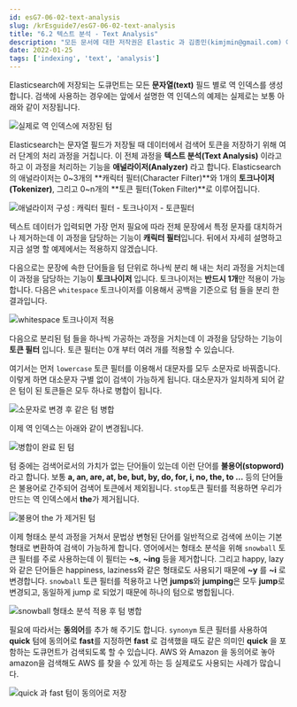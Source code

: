 ```yaml
---
id: esG7-06-02-text-analysis
slug: /krEsguide7/esG7-06-02-text-analysis
title: "6.2 텍스트 분석 - Text Analysis"
description: "모든 문서에 대한 저작권은 Elastic 과 김종민(kimjmin@gmail.com) 에게 있으며 허가되지 않은 무단 복제나 배포 및 출판을 금지합니다. 본 문서의 내용 및 포함된 자료를 인용하고자 하는 경우 출처를 명시하고 게재된 주소를 김종민(kimjmin@gmail.com)에게 알려주시기 바랍니다."
date: 2022-01-25
tags: ['indexing', 'text', 'analysis']
---
```


Elasticsearch에 저장되는 도큐먼트는 모든 **문자열(text)** 필드 별로 역 인덱스를 생성합니다. 검색에 사용하는 경우에는 앞에서 설명한 역 인덱스의 예제는 실제로는 보통 아래와 같이 저장됩니다.

![실제로 역 인덱스에 저장된 텀](../assets/06-02_terms_table.png)

Elasticsearch는 문자열 필드가 저장될 때 데이터에서 검색어 토큰을 저장하기 위해 여러 단계의 처리 과정을 거칩니다. 이 전체 과정을 **텍스트 분석(Text Analysis)** 이라고 하고 이 과정을 처리하는 기능을 **애널라이저(Analyzer)** 라고 합니다. Elasticsearch의 애널라이저는 0\~3개의 **캐릭터 필터(Character Filter)**와 1개의 **토크나이저(Tokenizer)**, 그리고 0\~n개의 **토큰 필터(Token Filter)**로 이루어집니다.

![애널라이저 구성 : 캐릭터 필터 - 토크나이저 - 토큰필터](../assets/06-02_analyzer_proc.png)

텍스트 데이터가 입력되면 가장 먼저 필요에 따라 전체 문장에서 특정 문자를 대치하거나 제거하는데 이 과정을 담당하는 기능이 **캐릭터 필터**입니다. 뒤에서 자세히 설명하고 지금 설명 할 예제에서는 적용하지 않겠습니다.

다음으로는 문장에 속한 단어들을 텀 단위로 하나씩 분리 해 내는 처리 과정을 거치는데 이 과정을 담당하는 기능이 **토크나이저** 입니다. 토크나이저는 **반드시 1개**만 적용이 가능합니다. 다음은 `whitespace` 토크나이저를 이용해서 공백을 기준으로 텀 들을 분리 한 결과입니다.

![whitespace 토크나이저 적용](../assets/06-01_invt_index.png)

다음으로 분리된 텀 들을 하나씩 가공하는 과정을 거치는데 이 과정을 담당하는 기능이 **토큰 필터** 입니다. 토큰 필터는 0개 부터 여러 개를 적용할 수 있습니다.

여기서는 먼저 `lowercase` 토큰 필터를 이용해서 대문자를 모두 소문자로 바꿔줍니다. 이렇게 하면 대소문자 구별 없이 검색이 가능하게 됩니다. 대소문자가 일치하게 되어 같은 텀이 된 토큰들은 모두 하나로 병합이 됩니다.

![소문자로 변경 후 같은 텀 병합](../assets/06-02_lowercase.png)

이제 역 인덱스는 아래와 같이 변경됩니다.

![병합이 완료 된 텀](../assets/06-02_lower_merged.png)

텀 중에는 검색어로서의 가치가 없는 단어들이 있는데 이런 단어를 **불용어(stopword)** 라고 합니다. 보통 **a, an, are, at, be, but, by, do, for, i, no, the, to …** 등의 단어들은 불용어로 간주되어 검색어 토큰에서 제외됩니다. `stop`토큰 필터를 적용하면 우리가 만드는 역 인덱스에서 **the**가 제거됩니다.

![불용어 the 가 제거된 텀](../assets/06-02_stopworded.png)

이제 형태소 분석 과정을 거쳐서 문법상 변형된 단어를 일반적으로 검색에 쓰이는 기본 형태로 변환하여 검색이 가능하게 합니다. 영어에서는 형태소 분석을 위해 `snowball` 토큰 필터를 주로 사용하는데 이 필터는 **\~s**, **\~ing** 등을 제거합니다. 그리고 happy, lazy 와 같은 단어들은 happiness, laziness와 같은 형태로도 사용되기 때문에 **\~y** 를 **\~i** 로 변경합니다. `snowball` 토큰 필터를 적용하고 나면 **jumps**와 **jumping**은 모두 **jump**로 변경되고, 동일하게 jump 로 되었기 때문에 하나의 텀으로 병합됩니다.

![snowball 형태소 분석 적용 후 텀 병합](../assets/06-02_snowballed.png)

필요에 따라서는 **동의어**를 추가 해 주기도 합니다. `synonym` 토큰 필터를 사용하여 **quick** 텀에 동의어로 **fast**를 지정하면 **fast** 로 검색했을 때도 같은 의미인 **quick** 을 포함하는 도큐먼트가 검색되도록 할 수 있습니다. AWS 와 Amazon 을 동의어로 놓아 amazon을 검색해도 AWS 를 찾을 수 있게 하는 등 실제로도 사용되는 사례가 많습니다.

![quick 과 fast 텀이 동의어로 저장](../assets/06-02_sysnonymed.png)

